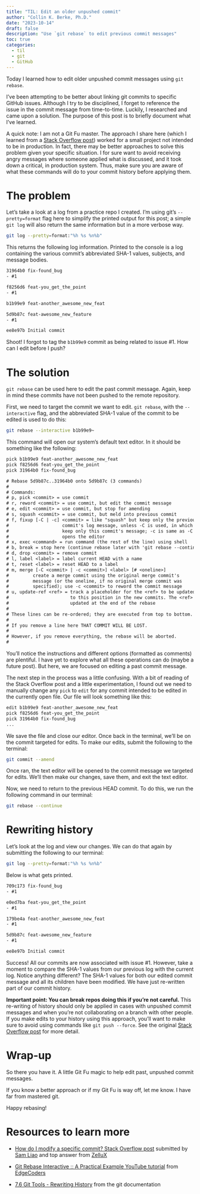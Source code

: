 ```yaml
---
title: "TIL: Edit an older unpushed commit"
author: "Collin K. Berke, Ph.D."
date: "2023-10-14"
draft: false
description: "Use `git rebase` to edit previous commit messages"
toc: true
categories:
  - til
  - git
  - GitHub
---
```


Today I learned how to edit older unpushed commit messages using `git rebase`. 

I've been attempting to be better about linking git commits to specific GitHub issues. Although I try to be disciplined, I forget to reference the issue in the commit message from time-to-time. Luckily, I researched and came upon a solution. The purpose of this post is to briefly document what I've learned.

A quick note: I am not a Git Fu master. The approach I share here (which I learned from a [Stack Overflow post](https://stackoverflow.com/questions/1186535/how-do-i-modify-a-specific-commit)) worked for a small project not intended to be in production. In fact, there may be better approaches to solve this problem given your specific situation. I for sure want to avoid receiving angry messages where someone applied what is discussed, and it took down a critical, in production system. Thus, make sure you are aware of what these commands will do to your commit history before applying them.

# The problem

Let's take a look at a log from a practice repo I created. I'm using git's `--pretty=format` flag here to simplify the printed output for this post; a simple `git log` will also return the same information but in a more verbose way.

```bash
git log --pretty=format:"%h %s %n%b"
```

This returns the following log information. Printed to the console is a log containing the various commit's abbreviated SHA-1 values, subjects, and message bodies. 

```txt
31964b0 fix-found_bug
- #1

f8256d6 feat-you_get_the_point
- #1

b1b99e9 feat-another_awesome_new_feat

5d9b87c feat-awesome_new_feature
- #1

ee8e97b Initial commit
```

Shoot! I forgot to tag the `b1b99e9` commit as being related to issue #1. How can I edit before I push?

# The solution

`git rebase` can be used here to edit the past commit message. Again, keep in mind these commits have not been pushed to the remote repository. 

First, we need to target the commit we want to edit. `git rebase`, with the `--interactive` flag, and the abbreviated SHA-1 value of the commit to be edited is used to do this:

```bash
git rebase --interactive b1b99e9~
```

This command will open our system's default text editor. In it should be something like the following:

```txt
pick b1b99e9 feat-another_awesome_new_feat
pick f8256d6 feat-you_get_the_point
pick 31964b0 fix-found_bug

# Rebase 5d9b87c..31964b0 onto 5d9b87c (3 commands)
#
# Commands:
# p, pick <commit> = use commit
# r, reword <commit> = use commit, but edit the commit message
# e, edit <commit> = use commit, but stop for amending
# s, squash <commit> = use commit, but meld into previous commit
# f, fixup [-C | -c] <commit> = like "squash" but keep only the previous
#                    commit's log message, unless -C is used, in which case
#                    keep only this commit's message; -c is same as -C but
#                    opens the editor
# x, exec <command> = run command (the rest of the line) using shell
# b, break = stop here (continue rebase later with 'git rebase --continue')
# d, drop <commit> = remove commit
# l, label <label> = label current HEAD with a name
# t, reset <label> = reset HEAD to a label
# m, merge [-C <commit> | -c <commit>] <label> [# <oneline>]
#         create a merge commit using the original merge commit's
#         message (or the oneline, if no original merge commit was
#         specified); use -c <commit> to reword the commit message
# u, update-ref <ref> = track a placeholder for the <ref> to be updated
#                       to this position in the new commits. The <ref> is
#                       updated at the end of the rebase
#
# These lines can be re-ordered; they are executed from top to bottom.
#
# If you remove a line here THAT COMMIT WILL BE LOST.
#
# However, if you remove everything, the rebase will be aborted.
#
```

You'll notice the instructions and different options (formatted as comments) are plentiful. I have yet to explore what all these operations can do (maybe a future post). But here, we are focused on editing a past commit message.

The next step in the process was a little confusing. With a bit of reading of the Stack Overflow post and a little experimentation, I found out we need to manually change any `pick` to `edit` for any commit intended to be edited in the currently open file. Our file will look something like this:

```txt
edit b1b99e9 feat-another_awesome_new_feat
pick f8256d6 feat-you_get_the_point
pick 31964b0 fix-found_bug
...
```

We save the file and close our editor. Once back in the terminal, we'll be on the commit targeted for edits. To make our edits, submit the following to the terminal:

```bash
git commit --amend
```

Once ran, the text editor will be opened to the commit message we targeted for edits. We'll then make our changes, save them, and exit the text editor.

Now, we need to return to the previous HEAD commit. To do this, we run the following command in our terminal:

```bash
git rebase --continue
```

# Rewriting history

Let's look at the log and view our changes. We can do that again by submitting the following to our terminal:

```bash
git log --pretty=format:"%h %s %n%b"
```

Below is what gets printed.

```txt
709c173 fix-found_bug
- #1

e0ed7ba feat-you_get_the_point
- #1

179be4a feat-another_awesome_new_feat
- #1

5d9b87c feat-awesome_new_feature
- #1

ee8e97b Initial commit
```

Success! All our commits are now associated with issue #1. However, take a moment to compare the SHA-1 values from our previous log with the current log. Notice anything different? The SHA-1 values for both our edited commit message and all its children have been modified. We have just re-written part of our commit history. 

**Important point: You can break repos doing this if you're not careful.** This re-writing of history should only be applied in cases with unpushed commit messages and when you're not collaborating on a branch with other people. If you make edits to your history using this approach, you'll want to make sure to avoid using commands like `git push --force`. See the original [Stack Overflow post](https://stackoverflow.com/questions/1186535/how-do-i-modify-a-specific-commit) for more detail.

# Wrap-up

So there you have it. A little Git Fu magic to help edit past, unpushed commit messages. 

If you know a better approach or if my Git Fu is way off, let me know. I have far from mastered git. 

Happy rebasing!

# Resources to learn more

* [How do I modify a specific commit? Stack Overflow post](https://stackoverflow.com/questions/1186535/how-do-i-modify-a-specific-commit) submitted by [Sam Liao](https://stackoverflow.com/users/75501/sam-liao) and top answer from [ZelluX](https://stackoverflow.com/users/111896/zellux)

* [Git Rebase Interactive :: A Practical Example YouTube tutorial](https://www.youtube.com/watch?v=tukOm3Afd8s) from [EdgeCoders](https://www.youtube.com/@EdgeCoders)

* [7.6 Git Tools - Rewriting History](https://git-scm.herokuapp.com/book/en/v2/Git-Tools-Rewriting-History) from the git documentation
